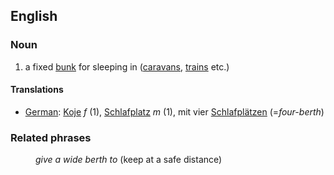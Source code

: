 ==English==

===Noun===
#a fixed [[bunk]] for sleeping in ([[caravan]]s, [[train]]s etc.)

====Translations====
*[[German]]: [[Koje]] ''f'' (1), [[Schlafplatz]] ''m'' (1), mit vier [[Schlafplatz|Schlafplätzen]] (=''four-berth'')

===Related phrases===
:''give a wide berth to'' (keep at a safe distance)
